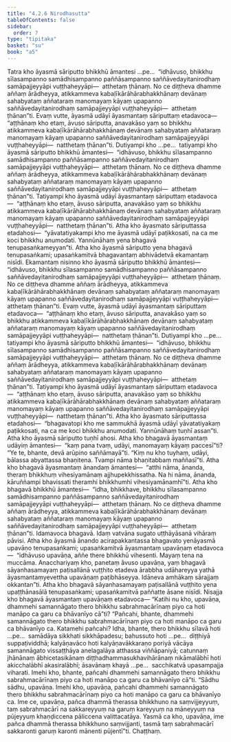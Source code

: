 ```yaml
---
title: "4.2.6 Nirodhasutta"
tableOfContents: false
sidebar:
  order: 7
type: "tipitaka"
basket: "su"
book: "a5"
---
```



<DynamicBreadcrumb />

<Division number="166" book="a5" bookNo="16" page="168">

<Paragraph number="951" book="a5">
Tatra kho āyasmā sāriputto bhikkhū āmantesi …pe…  “idhāvuso, bhikkhu sīlasampanno samādhisampanno paññāsampanno saññāvedayitanirodhaṃ samāpajjeyyāpi vuṭṭhaheyyāpi—  atthetaṃ ṭhānaṃ. No ce diṭṭheva dhamme aññaṃ ārādheyya, atikkammeva kabaḷīkārāhārabhakkhānaṃ devānaṃ sahabyataṃ aññataraṃ manomayaṃ kāyaṃ upapanno saññāvedayitanirodhaṃ samāpajjeyyāpi vuṭṭhaheyyāpi—  atthetaṃ ṭhānan”ti.
</Paragraph>

<Paragraph number="952" book="a5">
Evaṃ vutte, āyasmā udāyī āyasmantaṃ sāriputtaṃ etadavoca—  “aṭṭhānaṃ kho etaṃ, āvuso sāriputta, anavakāso yaṃ so bhikkhu atikkammeva kabaḷīkārāhārabhakkhānaṃ devānaṃ sahabyataṃ aññataraṃ manomayaṃ kāyaṃ upapanno saññāvedayitanirodhaṃ samāpajjeyyāpi vuṭṭhaheyyāpi—  natthetaṃ ṭhānan”ti.
</Paragraph>

<Paragraph number="953" book="a5">
Dutiyampi kho …pe…  tatiyampi kho āyasmā sāriputto bhikkhū āmantesi—  “idhāvuso, bhikkhu sīlasampanno samādhisampanno paññāsampanno saññāvedayitanirodhaṃ samāpajjeyyāpi vuṭṭhaheyyāpi—  atthetaṃ ṭhānaṃ. No ce diṭṭheva dhamme aññaṃ ārādheyya, atikkammeva kabaḷīkārāhārabhakkhānaṃ devānaṃ sahabyataṃ aññataraṃ manomayaṃ kāyaṃ upapanno saññāvedayitanirodhaṃ samāpajjeyyāpi vuṭṭhaheyyāpi—  atthetaṃ ṭhānan”ti.
</Paragraph>

<Paragraph number="954" book="a5">
Tatiyampi kho āyasmā udāyī āyasmantaṃ sāriputtaṃ etadavoca—  “aṭṭhānaṃ kho etaṃ, āvuso sāriputta, anavakāso yaṃ so bhikkhu atikkammeva kabaḷīkārāhārabhakkhānaṃ devānaṃ sahabyataṃ aññataraṃ manomayaṃ kāyaṃ upapanno saññāvedayitanirodhaṃ samāpajjeyyāpi vuṭṭhaheyyāpi—  natthetaṃ ṭhānan”ti.
</Paragraph>

<Paragraph number="955" book="a5">
Atha kho āyasmato sāriputtassa etadahosi—  “yāvatatiyakampi kho me āyasmā udāyī paṭikkosati, na ca me koci bhikkhu anumodati. Yannūnāhaṃ yena bhagavā tenupasaṅkameyyan”ti. Atha kho āyasmā sāriputto yena bhagavā tenupasaṅkami; upasaṅkamitvā bhagavantaṃ abhivādetvā ekamantaṃ nisīdi. Ekamantaṃ nisinno kho āyasmā sāriputto bhikkhū āmantesi—  “idhāvuso, bhikkhu sīlasampanno samādhisampanno paññāsampanno saññāvedayitanirodhaṃ samāpajjeyyāpi vuṭṭhaheyyāpi—  atthetaṃ ṭhānaṃ. No ce diṭṭheva dhamme aññaṃ ārādheyya, atikkammeva kabaḷīkārāhārabhakkhānaṃ devānaṃ sahabyataṃ aññataraṃ manomayaṃ kāyaṃ upapanno saññāvedayitanirodhaṃ samāpajjeyyāpi vuṭṭhaheyyāpi—  atthetaṃ ṭhānan”ti.
</Paragraph>

<Paragraph number="956" book="a5">
Evaṃ vutte, āyasmā udāyī āyasmantaṃ sāriputtaṃ etadavoca—  “aṭṭhānaṃ kho etaṃ, āvuso sāriputta, anavakāso yaṃ so bhikkhu atikkammeva kabaḷīkārāhārabhakkhānaṃ devānaṃ sahabyataṃ aññataraṃ manomayaṃ kāyaṃ upapanno saññāvedayitanirodhaṃ samāpajjeyyāpi vuṭṭhaheyyāpi—  natthetaṃ ṭhānan”ti.
</Paragraph>

<Paragraph number="957" book="a5">
Dutiyampi kho …pe…  tatiyampi kho āyasmā sāriputto bhikkhū āmantesi—  “idhāvuso, bhikkhu sīlasampanno samādhisampanno paññāsampanno saññāvedayitanirodhaṃ samāpajjeyyāpi vuṭṭhaheyyāpi—  atthetaṃ ṭhānaṃ. No ce diṭṭheva dhamme aññaṃ ārādheyya, atikkammeva kabaḷīkārāhārabhakkhānaṃ devānaṃ sahabyataṃ aññataraṃ manomayaṃ kāyaṃ upapanno saññāvedayitanirodhaṃ samāpajjeyyāpi vuṭṭhaheyyāpi—  atthetaṃ ṭhānan”ti.
</Paragraph>

<Paragraph number="958" book="a5">
Tatiyampi kho āyasmā udāyī āyasmantaṃ sāriputtaṃ etadavoca—  “aṭṭhānaṃ kho etaṃ, āvuso sāriputta, anavakāso yaṃ so bhikkhu atikkammeva kabaḷīkārāhārabhakkhānaṃ devānaṃ sahabyataṃ aññataraṃ manomayaṃ kāyaṃ upapanno saññāvedayitanirodhaṃ samāpajjeyyāpi vuṭṭhaheyyāpi—  natthetaṃ ṭhānan”ti.
</Paragraph>

<Paragraph number="959" book="a5">
Atha kho āyasmato sāriputtassa etadahosi—  “bhagavatopi kho me sammukhā āyasmā udāyī yāvatatiyakaṃ paṭikkosati, na ca me koci bhikkhu anumodati. Yannūnāhaṃ tuṇhī assan”ti. Atha kho āyasmā sāriputto tuṇhī ahosi.
</Paragraph>

<Paragraph number="960" book="a5">
Atha kho bhagavā āyasmantaṃ udāyiṃ āmantesi—  “kaṃ pana tvaṃ, udāyi, manomayaṃ kāyaṃ paccesī”ti? “Ye te, bhante, devā arūpino saññāmayā”ti. “Kiṃ nu kho tuyhaṃ, udāyi, bālassa abyattassa bhaṇitena. Tvampi nāma bhaṇitabbaṃ maññasī”ti.
</Paragraph>

<Paragraph number="961" book="a5">
Atha kho bhagavā āyasmantaṃ ānandaṃ āmantesi—  “atthi nāma, ānanda, theraṃ bhikkhuṃ vihesiyamānaṃ ajjhupekkhissatha. Na hi nāma, ānanda, kāruññampi bhavissati theramhi bhikkhumhi vihesiyamānamhī”ti.
</Paragraph>

<Paragraph number="962" book="a5">
Atha kho bhagavā bhikkhū āmantesi—  “idha, bhikkhave, bhikkhu sīlasampanno samādhisampanno paññāsampanno saññāvedayitanirodhaṃ samāpajjeyyāpi vuṭṭhaheyyāpi—  atthetaṃ ṭhānaṃ. No ce diṭṭheva dhamme aññaṃ ārādheyya, atikkammeva kabaḷīkārāhārabhakkhānaṃ devānaṃ sahabyataṃ aññataraṃ manomayaṃ kāyaṃ upapanno saññāvedayitanirodhaṃ samāpajjeyyāpi vuṭṭhaheyyāpi—  atthetaṃ ṭhānan”ti. Idamavoca bhagavā. Idaṃ vatvāna sugato uṭṭhāyāsanā vihāraṃ pāvisi.
</Paragraph>

<Paragraph number="963" book="a5">
Atha kho āyasmā ānando acirapakkantassa bhagavato yenāyasmā upavāṇo tenupasaṅkami; upasaṅkamitvā āyasmantaṃ upavāṇaṃ etadavoca—  “idhāvuso upavāṇa, aññe there bhikkhū vihesenti. Mayaṃ tena na muccāma. Anacchariyaṃ kho, panetaṃ āvuso upavāṇa, yaṃ bhagavā sāyanhasamayaṃ paṭisallānā vuṭṭhito etadeva ārabbha udāhareyya yathā āyasmantaṃyevettha upavāṇaṃ paṭibhāseyya. Idāneva amhākaṃ sārajjaṃ okkantan”ti. Atha kho bhagavā sāyanhasamayaṃ paṭisallānā vuṭṭhito yena upaṭṭhānasālā tenupasaṅkami; upasaṅkamitvā paññatte āsane nisīdi. Nisajja kho bhagavā āyasmantaṃ upavāṇaṃ etadavoca—
</Paragraph>

<Paragraph number="964" book="a5">
“Katihi nu kho, upavāṇa, dhammehi samannāgato thero bhikkhu sabrahmacārīnaṃ piyo ca hoti manāpo ca garu ca bhāvanīyo cā”ti? “Pañcahi, bhante, dhammehi samannāgato thero bhikkhu sabrahmacārīnaṃ piyo ca hoti manāpo ca garu ca bhāvanīyo ca. Katamehi pañcahi? Idha, bhante, thero bhikkhu sīlavā hoti …pe…  samādāya sikkhati sikkhāpadesu; bahussuto hoti …pe…  diṭṭhiyā suppaṭividdhā; kalyāṇavāco hoti kalyāṇavākkaraṇo poriyā vācāya samannāgato vissaṭṭhāya anelagalāya atthassa viññāpaniyā; catunnaṃ jhānānaṃ ābhicetasikānaṃ diṭṭhadhammasukhavihārānaṃ nikāmalābhī hoti akicchalābhī akasiralābhī; āsavānaṃ khayā …pe…  sacchikatvā upasampajja viharati. Imehi kho, bhante, pañcahi dhammehi samannāgato thero bhikkhu sabrahmacārīnaṃ piyo ca hoti manāpo ca garu ca bhāvanīyo cā”ti.
</Paragraph>

<Paragraph number="965" book="a5">
“Sādhu sādhu, upavāṇa. Imehi kho, upavāṇa, pañcahi dhammehi samannāgato thero bhikkhu sabrahmacārīnaṃ piyo ca hoti manāpo ca garu ca bhāvanīyo ca. Ime ce, upavāṇa, pañca dhammā therassa bhikkhuno na saṃvijjeyyuṃ, taṃ sabrahmacārī na sakkareyyuṃ na garuṃ kareyyuṃ na māneyyuṃ na pūjeyyuṃ khaṇḍiccena pāliccena valittacatāya. Yasmā ca kho, upavāṇa, ime pañca dhammā therassa bhikkhuno saṃvijjanti, tasmā taṃ sabrahmacārī sakkaronti garuṃ karonti mānenti pūjentī”ti.

</Paragraph>
</Division>

<Paragraph number="966" type="center" book="a5">
Chaṭṭhaṃ.
</Paragraph>